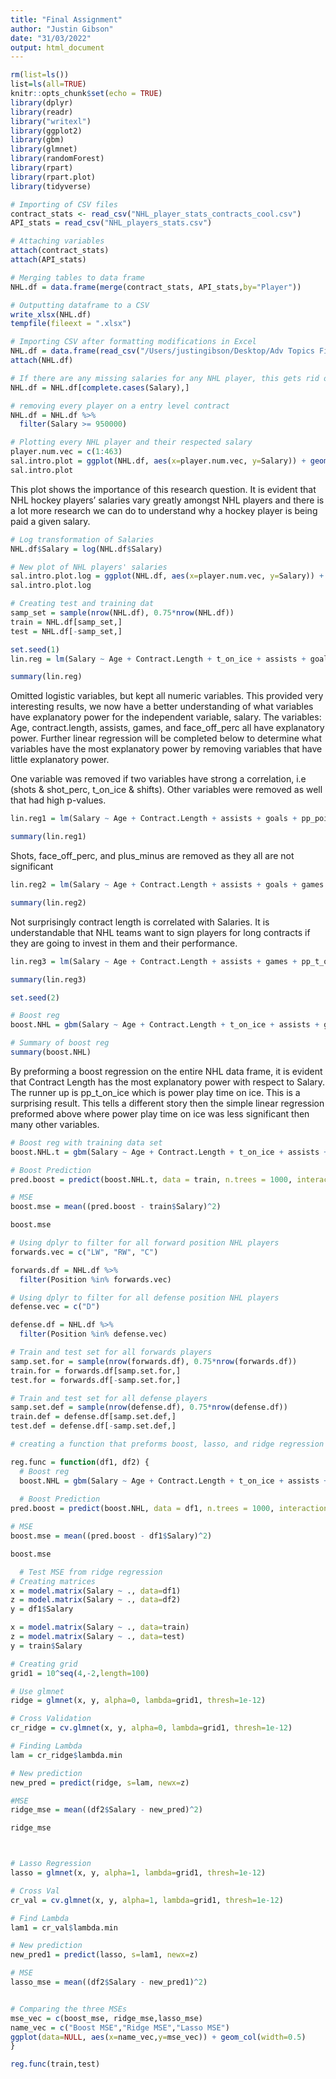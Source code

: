 ```yaml
---
title: "Final Assignment"
author: "Justin Gibson"
date: "31/03/2022"
output: html_document
---
```


```r
rm(list=ls())
list=ls(all=TRUE)
knitr::opts_chunk$set(echo = TRUE)
library(dplyr)
library(readr)
library("writexl")
library(ggplot2)
library(gbm)
library(glmnet)
library(randomForest)
library(rpart)
library(rpart.plot)
library(tidyverse)
```

```r
# Importing of CSV files
contract_stats <- read_csv("NHL_player_stats_contracts_cool.csv")
API_stats = read_csv("NHL_players_stats.csv")

# Attaching variables
attach(contract_stats)
attach(API_stats)
```

```r
# Merging tables to data frame
NHL.df = data.frame(merge(contract_stats, API_stats,by="Player"))

# Outputting dataframe to a CSV
write_xlsx(NHL.df)
tempfile(fileext = ".xlsx")

# Importing CSV after formatting modifications in Excel
NHL.df = data.frame(read_csv("/Users/justingibson/Desktop/Adv Topics Fin/NHL Final Project/NHL_df.csv"))
attach(NHL.df)
```


```r
# If there are any missing salaries for any NHL player, this gets rid of them
NHL.df = NHL.df[complete.cases(Salary),]

# removing every player on a entry level contract
NHL.df = NHL.df %>%
  filter(Salary >= 950000)

# Plotting every NHL player and their respected salary
player.num.vec = c(1:463)
sal.intro.plot = ggplot(NHL.df, aes(x=player.num.vec, y=Salary)) + geom_point()
sal.intro.plot
```

This plot shows the importance of this research question. It is evident that NHL hockey players' salaries vary greatly amongst NHL players and there is a lot more research we can do to understand why a hockey player is being paid a given salary.

```r
# Log transformation of Salaries
NHL.df$Salary = log(NHL.df$Salary)

# New plot of NHL players' salaries
sal.intro.plot.log = ggplot(NHL.df, aes(x=player.num.vec, y=Salary)) + geom_point()
sal.intro.plot.log
```


```r
# Creating test and training dat
samp_set = sample(nrow(NHL.df), 0.75*nrow(NHL.df))
train = NHL.df[samp_set,]
test = NHL.df[-samp_set,]
```


```r
set.seed(1)
lin.reg = lm(Salary ~ Age + Contract.Length + t_on_ice + assists + goals + pim + shots + games + hits + pp_goals + pp_points + pp_t_on_ice + even_t_on_ice + pen_min + face_off_perc + shot_perc + game_win_goals + over_t_goals + short_hand_goals + short_hand_points + short_hand_t_on_ice + blocked + plus_minus + points + shifts, data = NHL.df)

summary(lin.reg)

```

Omitted logistic variables, but kept all numeric variables. This provided very interesting results, we now have a better understanding of what variables have explanatory power for the independent variable, salary. The variables: Age, contract.length, assists, games, and face_off_perc all have explanatory power. Further linear regression will be completed below to determine what variables have the most explanatory power by removing variables that have little explanatory power.

One variable was removed if two variables have strong a correlation, i.e (shots & shot_perc, t_on_ice & shifts). Other variables were removed as well that had high p-values.

```r
lin.reg1 = lm(Salary ~ Age + Contract.Length + assists + goals + pp_points + shots + games + face_off_perc + short_hand_points + plus_minus + shifts + pp_t_on_ice, data = NHL.df)

summary(lin.reg1)
```
Shots, face_off_perc, and plus_minus are removed as they all are not significant

```r
lin.reg2 = lm(Salary ~ Age + Contract.Length + assists + goals + games + short_hand_points + shifts + pp_t_on_ice, data = NHL.df)

summary(lin.reg2)
```
Not surprisingly contract length is correlated with Salaries. It is understandable that NHL teams want to sign players for long contracts if they are going to invest in them and their performance.

```r
lin.reg3 = lm(Salary ~ Age + Contract.Length + assists + games + pp_t_on_ice, data = NHL.df)

summary(lin.reg3)
```


```r
set.seed(2)

# Boost reg
boost.NHL = gbm(Salary ~ Age + Contract.Length + t_on_ice + assists + goals + pim + shots + games + hits + pp_goals + pp_points + pp_t_on_ice + even_t_on_ice + pen_min + face_off_perc + shot_perc + game_win_goals + over_t_goals + short_hand_goals + short_hand_points + short_hand_t_on_ice + blocked + plus_minus + points + shifts, data=NHL.df, distribution = "gaussian", n.trees = 1000, interaction.depth = 4)

# Summary of boost reg
summary(boost.NHL)
```
By preforming a boost regression on the entire NHL data frame, it is evident that Contract Length has the most explanatory power with respect to Salary. The runner up is pp_t_on_ice which is power play time on ice. This is a surprising result. This tells a different story then the simple linear regression preformed above where power play time on ice was less significant then many other variables.


```r
# Boost reg with training data set
boost.NHL.t = gbm(Salary ~ Age + Contract.Length + t_on_ice + assists + goals + pim + shots + games + hits + pp_goals + pp_points + pp_t_on_ice + even_t_on_ice + pen_min + face_off_perc + shot_perc + game_win_goals + over_t_goals + short_hand_goals + short_hand_points + short_hand_t_on_ice + blocked + plus_minus + points + shifts, data=train, distribution = "gaussian", n.trees = 1000, interaction.depth = 4)

# Boost Prediction
pred.boost = predict(boost.NHL.t, data = train, n.trees = 1000, interaction.depth = 4)

# MSE 
boost.mse = mean((pred.boost - train$Salary)^2)

boost.mse
```

```r
# Using dplyr to filter for all forward position NHL players
forwards.vec = c("LW", "RW", "C")

forwards.df = NHL.df %>%
  filter(Position %in% forwards.vec)

# Using dplyr to filter for all defense position NHL players
defense.vec = c("D")

defense.df = NHL.df %>%
  filter(Position %in% defense.vec)
```

```r
# Train and test set for all forwards players
samp.set.for = sample(nrow(forwards.df), 0.75*nrow(forwards.df))
train.for = forwards.df[samp.set.for,]
test.for = forwards.df[-samp.set.for,]

# Train and test set for all defense players
samp.set.def = sample(nrow(defense.df), 0.75*nrow(defense.df))
train.def = defense.df[samp.set.def,]
test.def = defense.df[-samp.set.def,]
```

```r
# creating a function that preforms boost, lasso, and ridge regression which then graphs the results for a specified data set. MSE using training data

reg.func = function(df1, df2) {
  # Boost reg
  boost.NHL = gbm(Salary ~ Age + Contract.Length + t_on_ice + assists + goals + pim + shots + games + hits + pp_goals + pp_points + pp_t_on_ice + even_t_on_ice + pen_min + face_off_perc + shot_perc + game_win_goals + over_t_goals + short_hand_goals + short_hand_points + short_hand_t_on_ice + blocked + plus_minus + points + shifts, data=df1, distribution = "gaussian", n.trees = 1000, interaction.depth = 4)
  
  # Boost Prediction
pred.boost = predict(boost.NHL, data = df1, n.trees = 1000, interaction.depth = 4)

# MSE 
boost.mse = mean((pred.boost - df1$Salary)^2)

boost.mse

  # Test MSE from ridge regression
# Creating matrices
x = model.matrix(Salary ~ ., data=df1)
z = model.matrix(Salary ~ ., data=df2)
y = df1$Salary

x = model.matrix(Salary ~ ., data=train)
z = model.matrix(Salary ~ ., data=test)
y = train$Salary

# Creating grid
grid1 = 10^seq(4,-2,length=100)

# Use glmnet
ridge = glmnet(x, y, alpha=0, lambda=grid1, thresh=1e-12)

# Cross Validation
cr_ridge = cv.glmnet(x, y, alpha=0, lambda=grid1, thresh=1e-12)

# Finding Lambda
lam = cr_ridge$lambda.min

# New prediction
new_pred = predict(ridge, s=lam, newx=z)

#MSE
ridge_mse = mean((df2$Salary - new_pred)^2)

ridge_mse



# Lasso Regression
lasso = glmnet(x, y, alpha=1, lambda=grid1, thresh=1e-12)

# Cross Val
cr_val = cv.glmnet(x, y, alpha=1, lambda=grid1, thresh=1e-12)

# Find Lambda
lam1 = cr_val$lambda.min

# New prediction
new_pred1 = predict(lasso, s=lam1, newx=z)

# MSE
lasso_mse = mean((df2$Salary - new_pred1)^2)


# Comparing the three MSEs
mse_vec = c(boost_mse, ridge_mse,lasso_mse)
name_vec = c("Boost MSE","Ridge MSE","Lasso MSE")
ggplot(data=NULL, aes(x=name_vec,y=mse_vec)) + geom_col(width=0.5)
}

reg.func(train,test)

```








